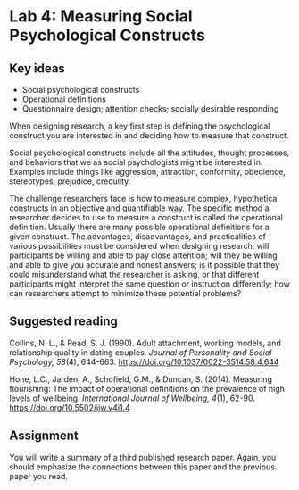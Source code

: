 
# Lab 4: Measuring Social Psychological Constructs {.unnumbered}

## Key ideas

- Social psychological constructs
- Operational definitions
- Questionnaire design; attention checks; socially desirable responding

When designing research, a key first step is defining the psychological construct you are interested in and deciding how to measure that construct. 

Social psychological constructs include all the attitudes, thought processes, and behaviors that we as social psychologists might be interested in. Examples include things like aggression, attraction, conformity, obedience, stereotypes, prejudice, credulity. 

The challenge researchers face is how to measure complex, hypothetical constructs in an objective and quantifiable way. The specific method a researcher decides to use to measure a construct is called the operational definition. Usually there are many possible operational definitions for a given construct. The advantages, disadvantages, and practicalities of various possibilities must be considered when designing research: will participants be willing and able to pay close attention; will they be willing and able to give you accurate and honest answers; is it possible that they could misunderstand what the researcher is asking, or that different participants might interpret the same question or instruction differently; how can researchers attempt to minimize these potential problems?



## Suggested reading


::: {.references}
\hangindent=0.7cm Collins, N. L., & Read, S. J. (1990). Adult attachment, working models, and relationship quality in dating couples. *Journal of Personality and Social Psychology, 58*(4), 644-663.  <https://doi.org/10.1037/0022-3514.58.4.644>

\hangindent=0.7cm Hone, L.C., Jarden, A., Schofield, G.M., & Duncan, S. (2014). Measuring flourishing: The impact of operational definitions on the prevalence of high levels of wellbeing. *International Journal of Wellbeing, 4*(1), 62-90. <https://doi.org/10.5502/ijw.v4i1.4>
:::


## Assignment

You will write a summary of a third published research paper. Again, you should emphasize the connections between this paper and the previous paper you read.

